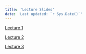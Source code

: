 ```yaml
---
title: 'Lecture Slides'
date: 'Last updated: `r Sys.Date()`'
---
```


[Lecture 1](Lectures/lecture01/lecture01.html)

[Lecture 2](Lectures/lecture02/lec02_slides.html)

[Lecture 3](https://github.com/rmtrane/my_STAT324/tree/master/Lectures/lecture02/lec03_slides.html)